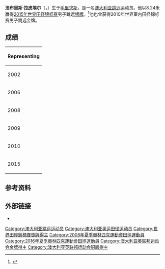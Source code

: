 {{MedalTableTop}}
{{MedalSport|男子田径}}
{{MedalCountry|{{AUS}}}}
{{MedalCompetition|[[世界田径锦标赛|世界田径锦标赛]]}}
{{MedalSilver|[[2015年世界田径锦标赛|2015 北京]]|男子跳远}}
{{MedalCompetition|[[世界室内田径锦标赛|世界室内田径锦标赛]]}}
{{MedalGold|[[2010年世界室内田径锦标赛|2010 多哈]] |男子跳远}}
{{MedalCompetition|[[英联邦运动会|英联邦运动会]]}}
{{MedalGold|[[2010年英联邦运动会|2010 德里]]|男子跳远}}
{{MedalBronze|[[2006年英联邦运动会|2006 墨尔本]]|男子跳远}}
{{MedalBottom}}
'''法布里斯·拉皮埃尔'''（{{lang|en|Fabrice Lapierre}}，{{bd|1983年|10月17日||}}）生于[[毛里求斯|毛里求斯]]，是一名[[澳大利亚|澳大利亚]][[跳远|跳远]]运动员。他以8.24米赢得[[2015年世界田径锦标赛|2015年世界田径锦标赛]]男子跳远[[银牌|银牌]]。<ref>{{Cite web |url=http://media.aws.iaaf.org/competitiondocuments/pdf/4875/AT-LJ-M-f----.RS6.pdf |title=Final results |access-date=2015-08-31 |archive-date=2015-09-28 |archive-url=https://web.archive.org/web/20150928143905/http://media.aws.iaaf.org/competitiondocuments/pdf/4875/AT-LJ-M-f----.RS6.pdf |dead-url=no }}</ref>他也曾获得2010年世界室内田径锦标赛男子跳远金牌。

==成绩==
{| {{AchievementTable}}
|-
!colspan="5"|Representing {{AUS}}
|-
|2002
|World Junior Championships
|牙买加[[金斯顿|金斯顿]]
|bgcolor="silver" | 2nd
|
|-
|rowspan=2|2006
|[[英联邦运动会|英联邦运动会]]
|[[墨尔本|墨尔本]]
|bgcolor="cc9966" | 3rd
|8.10 m
|-
|2006 IAAF World Cup
|[[雅典|雅典]]
| 8th
|7.58 m
|-
|2008
|2008 IAAF World Athletics Final
|[[斯图加特|斯图加特]]
|bgcolor="gold" | 1st
|8.14 m
|-
|2009
|[[2009年世界田径锦标赛|2009年世界田径锦标赛]]
|[[柏林|柏林]]
|4th
|8.21 m
|-
|rowspan=2|2010
|World Indoor Championships
|[[多哈|多哈]]
|bgcolor="gold" | 1st
|8.17 m
|-
|[[英联邦运动会|英联邦运动会]]
|[[德里|德里]]
|bgcolor="gold" | 1st
|8.30 m
|-
|2015
|[[2015年世界田径锦标赛|2015年世界田径锦标赛]]
|[[北京|北京]]
|Bgcolor="silver" | 2nd
|8.24 m
|}

==参考资料==
{{reflist}}

==外部链接==
*{{iaaf name|id=188081}}

{{DEFAULTSORT:Lapierre, Fabrice}}
[[Category:澳大利亚跳远运动员|Category:澳大利亚跳远运动员]]
[[Category:澳大利亚奥运田径运动员|Category:澳大利亚奥运田径运动员]]
[[Category:世界田徑錦標賽獎牌得主|Category:世界田徑錦標賽獎牌得主]]
[[Category:2008年夏季奧林匹克運動會田徑運動員|Category:2008年夏季奧林匹克運動會田徑運動員]]
[[Category:2016年夏季奧林匹克運動會田徑運動員|Category:2016年夏季奧林匹克運動會田徑運動員]]
[[Category:澳大利亚英联邦运动会金牌得主|Category:澳大利亚英联邦运动会金牌得主]]
[[Category:澳大利亚英联邦运动会铜牌得主|Category:澳大利亚英联邦运动会铜牌得主]]